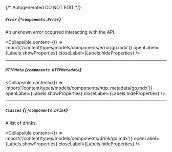 {/* Autogenerated DO NOT EDIT  */}

##### `Error` *{`*components.Error`}*
An unknown error occurred interacting with the API.

<Collapsible content={() => import('/content/types/models/components/error/go.mdx')} openLabel={Labels.showProperties} closeLabel={Labels.hideProperties} />


---
##### `HTTPMeta` *{`components.HTTPMetadata`}*

<Collapsible content={() => import('/content/types/models/components/http_metadata/go.mdx')} openLabel={Labels.showProperties} closeLabel={Labels.hideProperties} />


---
##### `Classes` *{`[]components.Drink`}*
A list of drinks.

<Collapsible content={() => import('/content/types/models/components/drink/go.mdx')} openLabel={Labels.showProperties} closeLabel={Labels.hideProperties} />



